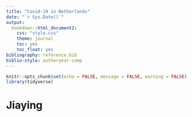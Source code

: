 ```yaml
---
title: "Covid-19 in Netherlands"
date: "`r Sys.Date()`"
output: 
  bookdown::html_document2:
    css: "style.css"
    theme: journal
    toc: yes
    toc_float: yes
bibliography: reference.bib
biblio-style: authoryear-comp
---
```


```r
knitr::opts_chunk$set(echo = FALSE, message = FALSE, warning = FALSE)
library(tidyverse)
```

# Jiaying
